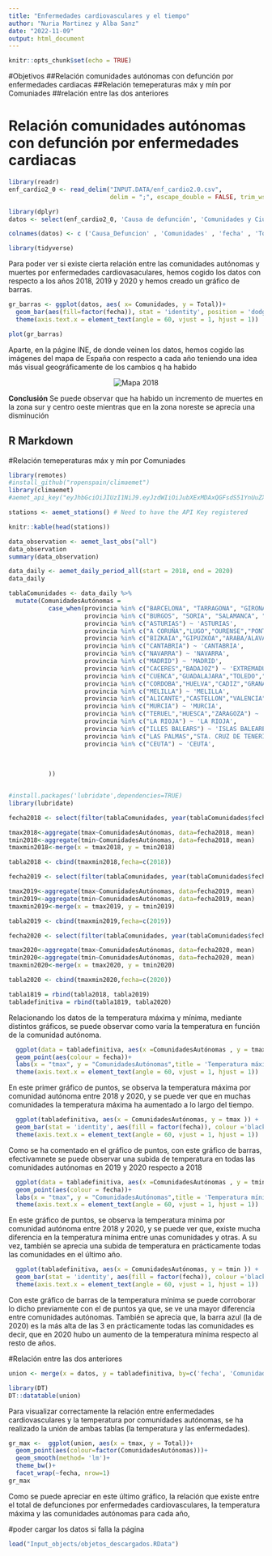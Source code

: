 ```yaml
---
title: "Enfermedades cardiovasculares y el tiempo"
author: "Nuria Martinez y Alba Sanz"
date: "2022-11-09"
output: html_document
---
```


```r
knitr::opts_chunk$set(echo = TRUE)
```
#Objetivos
##Relación comunidades autónomas con defunción por enfermedades cardiacas
##Relación temeperaturas máx y mín por Comuniades
##relación entre las dos anteriores

# Relación comunidades autónomas con defunción por enfermedades cardiacas

```r
library(readr)
enf_cardio2_0 <- read_delim("INPUT.DATA/enf_cardio2.0.csv", 
                            delim = ";", escape_double = FALSE, trim_ws = TRUE)

library(dplyr)
datos <- select(enf_cardio2_0, 'Causa de defunción', 'Comunidades y Ciudades Autónomas', 'Periodo', 'Total')

colnames(datos) <- c ('Causa_Defuncion' , 'Comunidades' , 'fecha' , 'Total')

library(tidyverse)
```


Para poder ver si existe cierta relación entre las comunidades autónomas y muertes por enfermedades cardiovasaculares, hemos cogido los datos con respecto a los años 2018, 2019 y 2020 y hemos creado un gráfico de barras.

```r
gr_barras <- ggplot(datos, aes( x= Comunidades, y = Total))+
  geom_bar(aes(fill=factor(fecha)), stat = 'identity', position = 'dodge')+
  theme(axis.text.x = element_text(angle = 60, vjust = 1, hjust = 1))
```
```r
plot(gr_barras)

```

Aparte, en la págine INE, de donde veinen los datos, hemos cogido las imágenes del mapa de España con respecto a cada año teniendo una idea más visual geográficamente de los cambios q ha habido

<div>
<p style = 'text-align:center;'>
<img src="./Input_images/mapa2018.png" alt="Mapa 2018">
</p>
</div>


**Conclusión** Se puede observar que ha habido un incremento de muertes en la zona sur y centro oeste mientras que en la zona noreste se aprecia una disminución

## R Markdown



#Relación temeperaturas máx y mín por Comuniades

```r
library(remotes)
#install_github("ropenspain/climaemet")
library(climaemet)
#aemet_api_key("eyJhbGciOiJIUzI1NiJ9.eyJzdWIiOiJubXExMDAxQGFsdS51YnUuZXMiLCJqdGkiOiJlOWRmMTc0OC05NjcxLTRiMjctODM2OS01NmYxNTZjNjNjYzIiLCJpc3MiOiJBRU1FVCIsImlhdCI6MTY2NjE2NzExNCwidXNlcklkIjoiZTlkZjE3NDgtOTY3MS00YjI3LTgzNjktNTZmMTU2YzYzY2MyIiwicm9sZSI6IiJ9.mIlOZxnREIqfi6hTeh37A_yMnryWyI0NPJzilMMAMmU", install = TRUE)

stations <- aemet_stations() # Need to have the API Key registered

knitr::kable(head(stations))

data_observation <- aemet_last_obs("all")
data_observation
summary(data_observation)

data_daily <- aemet_daily_period_all(start = 2018, end = 2020) 
data_daily

tablaComunidades <- data_daily %>% 
  mutate(ComunidadesAutónomas = 
           case_when(provincia %in% c("BARCELONA", "TARRAGONA", "GIRONA","LLEIDA") ~ 'CATALUÑA', 
                     provincia %in% c("BURGOS", "SORIA", "SALAMANCA", "LEON","AVILA","PALENCIA","SEGOVIA","VALLADOLID","ZAMORA") ~ 'CyL',
                     provincia %in% c("ASTURIAS") ~ 'ASTURIAS',
                     provincia %in% c("A CORUÑA","LUGO","OURENSE","PONTEVEDRA") ~ 'GALICIA',
                     provincia %in% c("BIZKAIA","GIPUZKOA","ARABA/ALAVA") ~ 'PAIS VASCO',
                     provincia %in% c("CANTABRIA") ~ 'CANTABRIA',
                     provincia %in% c("NAVARRA") ~ 'NAVARRA',
                     provincia %in% c("MADRID") ~ 'MADRID',
                     provincia %in% c("CACERES","BADAJOZ") ~ 'EXTREMADURA',
                     provincia %in% c("CUENCA","GUADALAJARA","TOLEDO","CIUDAD REAL","ALBACETE") ~ 'CLM',
                     provincia %in% c("CORDOBA","HUELVA","CADIZ","GRANADA","JAEN","SEVILLA","ALMERIA","MALAGA") ~ 'ANDALUCIA',
                     provincia %in% c("MELILLA") ~ 'MELILLA',
                     provincia %in% c("ALICANTE","CASTELLON","VALENCIA") ~ 'VALENCIA',
                     provincia %in% c("MURCIA") ~ 'MURCIA',
                     provincia %in% c("TERUEL","HUESCA","ZARAGOZA") ~ 'ARAGON',
                     provincia %in% c("LA RIOJA") ~ 'LA RIOJA',
                     provincia %in% c("ILLES BALEARS") ~ 'ISLAS BALEARES',
                     provincia %in% c("LAS PALMAS","STA. CRUZ DE TENERIFE") ~ 'ISLAS CANARIAS',
                     provincia %in% c("CEUTA") ~ 'CEUTA',
                     
                     
                     
           ))


#install.packages('lubridate',dependencies=TRUE)
library(lubridate)

fecha2018 <- select(filter(tablaComunidades, year(tablaComunidades$fecha)==2018 ), ComunidadesAutónomas, fecha,tmax,tmin)

tmax2018<-aggregate(tmax~ComunidadesAutónomas, data=fecha2018, mean)
tmin2018<-aggregate(tmin~ComunidadesAutónomas, data=fecha2018, mean)
tmaxmin2018<-merge(x = tmax2018, y = tmin2018)

tabla2018 <- cbind(tmaxmin2018,fecha=c(2018))

fecha2019 <- select(filter(tablaComunidades, year(tablaComunidades$fecha)==2019 ), ComunidadesAutónomas, fecha,tmax,tmin)

tmax2019<-aggregate(tmax~ComunidadesAutónomas, data=fecha2019, mean)
tmin2019<-aggregate(tmin~ComunidadesAutónomas, data=fecha2019, mean)
tmaxmin2019<-merge(x = tmax2019, y = tmin2019)

tabla2019 <- cbind(tmaxmin2019,fecha=c(2019))

fecha2020 <- select(filter(tablaComunidades, year(tablaComunidades$fecha)==2020 ), ComunidadesAutónomas, fecha,tmax,tmin)

tmax2020<-aggregate(tmax~ComunidadesAutónomas, data=fecha2020, mean)
tmin2020<-aggregate(tmin~ComunidadesAutónomas, data=fecha2020, mean)
tmaxmin2020<-merge(x = tmax2020, y = tmin2020)

tabla2020 <- cbind(tmaxmin2020,fecha=c(2020))

tabla1819 = rbind(tabla2018, tabla2019)
tabladefinitiva = rbind(tabla1819, tabla2020)
```

Relacionando los datos de la temperatura máxima y mínima, mediante distintos gráficos, se puede observar como varía la temperatura en función de la comunidad autónoma.


```r
  ggplot(data = tabladefinitiva, aes(x =ComunidadesAutónomas , y = tmax))+
  geom_point(aes(colour = fecha))+
  labs(x = "tmax", y = "ComunidadesAutónomas",title = 'Temperatura máxima por comunidad autonoma')+
  theme(axis.text.x = element_text(angle = 60, vjust = 1, hjust = 1))
```
En este primer gráfico de puntos, se observa la temperatura máxima por comunidad autónoma entre 2018 y 2020, y se puede ver que en muchas comunidades la temperatura máxima ha aumentado a lo largo del tiempo.

```r
  ggplot(tabladefinitiva, aes(x = ComunidadesAutónomas, y = tmax )) +
  geom_bar(stat = 'identity', aes(fill = factor(fecha)), colour ='black',position = 'dodge') +
  theme(axis.text.x = element_text(angle = 60, vjust = 1, hjust = 1))
```

Como se ha comentado en el gráfico de puntos, con este gráfico de barras, efectivamnete se puede observar una subida de temperatura en todas las comunidades autónomas en 2019 y 2020 respecto a 2018


```r
  ggplot(data = tabladefinitiva, aes(x =ComunidadesAutónomas , y = tmin))+
  geom_point(aes(colour = fecha))+
  labs(x = "tmax", y = "ComunidadesAutónomas",title = 'Temperatura mínima por comunidad autonoma')+
  theme(axis.text.x = element_text(angle = 60, vjust = 1, hjust = 1))
```
En este gráfico de puntos, se observa la temperatura minima por comunidad autónoma entre 2018 y 2020, y se puede ver que, existe mucha diferencia en la temperatura mínima entre unas comunidades y otras. A su vez, también se aprecia una subida de temperatura en prácticamente todas las comunidades en el último año.


```r
  ggplot(tabladefinitiva, aes(x = ComunidadesAutónomas, y = tmin )) +
  geom_bar(stat = 'identity', aes(fill = factor(fecha)), colour ='black',position = 'dodge') +
  theme(axis.text.x = element_text(angle = 60, vjust = 1, hjust = 1))
```
Con este gráfico de barras de la temperatura mínima se puede corroborar lo dicho previamente con el de puntos ya que, se ve una mayor diferencia entre comunidades autónomas. También se aprecia que, la barra azul (la de 2020) es la más alta de las 3 en prácticamente todas las comunidades es decir, que en 2020 hubo un aumento de la temperatura mínima respecto al resto de años.

#Relación entre las dos anteriores

```r
union <- merge(x = datos, y = tabladefinitiva, by=c('fecha', 'ComunidadesAutónomas'))


```


```r
library(DT)
DT::datatable(union)
```



Para visualizar correctamente la relación entre enfermedades cardiovasculares y la temperatura por comunidades autónomas, se ha realizado la unión de ambas tablas (la temperatura y las enfermedades).
```r
gr_max <-  ggplot(union, aes(x = tmax, y = Total))+
  geom_point(aes(colour=factor(ComunidadesAutónomas)))+
  geom_smooth(method= 'lm')+
  theme_bw()+
  facet_wrap(~fecha, nrow=1)
gr_max
```

Como se puede apreciar en este último gráfico, la relación que existe entre el total de defunciones por enfermedades cardiovasculares, la temperatura máxima y las comunidades autónomas para cada año, 




#poder cargar los datos si falla la página
```r
load("Input_objects/objetos_descargados.RData")
```
